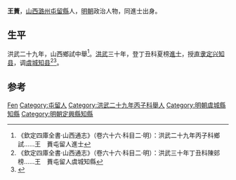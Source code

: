 '''王蕡'''，[[山西|山西]][[潞州|潞州]][[屯留縣|屯留縣]]人，[[明朝|明朝]]政治人物，同進士出身。

== 生平 ==
洪武二十九年，山西鄉試中舉<ref>《欽定四庫全書·山西通志》（卷六十六·科目二·明）：洪武二十九年丙子科鄉試……王　蕡屯留人進士</ref>。[[洪武|洪武]]三十年，登丁丑科夏榜[[進士|進士]]，授[[直隶|直隶]][[定兴|定兴]][[知县|知县]]，调[[虞城|虞城]][[知县|知县]]<ref>《欽定四庫全書·山西通志》（卷六十六·科目二·明）：洪武三十年丁丑科陳䢿榜……王　蕡屯留人虞城知縣</ref><ref>{{cite news|author=长治市地方志办公室|title=屯留县进士名录|url=http://www.dfz.changzhi.gov.cn/960rn.jsp?urltype=news.NewsContentUrl&wbnewsid=231919&wbtreeid=21514|accessdate=2013-08-16|newspaper=长治市情网|date=2012-05-17|deadurl=yes|archiveurl=https://web.archive.org/web/20130818211945/http://www.dfz.changzhi.gov.cn/960rn.jsp?urltype=news.NewsContentUrl&wbnewsid=231919&wbtreeid=21514|archivedate=2013-08-18|df=}}</ref>。

== 参考 ==
{{reflist}}

{{洪武三十年丁丑科殿試金榜}}

{{Authority control}}

{{DEFAULTSORT:Wang王}}
[[Category:王姓|Fen]]
[[Category:屯留人|Category:屯留人]]
[[Category:洪武二十九年丙子科舉人|Category:洪武二十九年丙子科舉人]]
[[Category:明朝虞城縣知縣|Category:明朝虞城縣知縣]]
[[Category:明朝定興縣知縣|Category:明朝定興縣知縣]]


{{明朝人物小作品}}